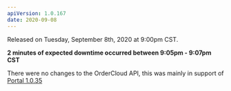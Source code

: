 ```yaml
---
apiVersion: 1.0.167
date: 2020-09-08
---
```


Released on Tuesday, September 8th, 2020 at 9:00pm CST.

**2 minutes of expected downtime occurred between 9:05pm - 9:07pm CST**

There were no changes to the OrderCloud API, this was mainly in support of [Portal 1.0.35](/portal-release-notes/v1.0.35)
